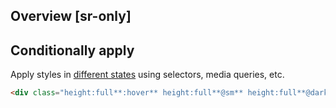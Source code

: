 ## Overview [sr-only]
<Overview/>

## Conditionally apply
Apply styles in [different states](/docs/states-and-queries) using selectors, media queries, etc.
```html
<div class="height:full**:hover** height:full**@sm** height:full**@dark** height:full**@print**">…</div>
```

